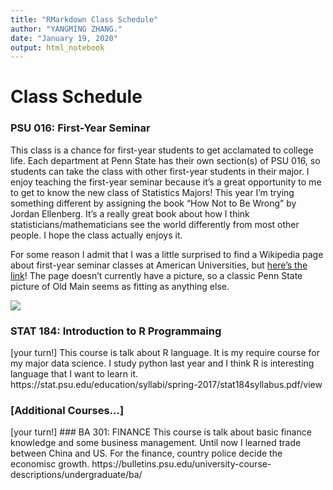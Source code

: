 ```yaml
---
title: "RMarkdown Class Schedule"
author: "YANGMING ZHANG."
date: "January 19, 2020"
output: html_notebook
---
```


# Class Schedule

### PSU 016: First-Year Seminar

This class is a chance for first-year students to get acclamated to college life.  Each department at Penn State has their own section(s) of PSU 016, so students can take the class with other first-year students in their major.  I enjoy teaching the first-year seminar because it's a great opportunity to me to get to know the new class of Statistics Majors!  This year I'm trying something different by assigning the book "How Not to Be Wrong" by Jordan Ellenberg.  It's a really great book about how I think statisticians/mathematicians see the world differently from most other people.  I hope the class actually enjoys it.

For some reason I admit that I was a little surprised to find a Wikipedia page about first-year seminar classes at American Universities, but  [here's the link](https://en.wikipedia.org/wiki/The_First_Year_Experience_Program)!  The page doesn't currently have a picture, so a classic Penn State picture of Old Main seems as fitting as anything else.

![](http://www.amesphotos.com/psu/old_main_penn_state.jpg)


### STAT 184: Introduction to R Programmaing

[your turn!]
This course is talk about R language. It is my require course for my major data science. I study python last year and I think R is interesting language that I want to learn it. 
https://stat.psu.edu/education/syllabi/spring-2017/stat184syllabus.pdf/view

### [Additional Courses...]

[your turn!]
### BA 301: FINANCE
This course is talk about basic finance knowledge and some business management. Until now I learned trade between China and US. For the finance, country police decide the economisc growth.
https://bulletins.psu.edu/university-course-descriptions/undergraduate/ba/



